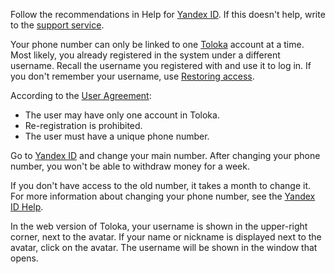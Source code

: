 <Cut title="I can't get an SMS with the confirmation code.">

Follow the recommendations in Help for [Yandex ID](https://yandex.com/support/passport/troubleshooting/phone-problems.html#phone-problems__no-code). If this doesn't help, write to the [support service](https://yandex.com/support/passport/troubleshooting/nosms-form.html).

</Cut>

<Cut title="I can't register because my phone number is already linked to another account">

Your phone number can only be linked to one [Toloka](http://toloka.yandex.com/) account at a time. Most likely, you already registered in the system under a different username. Recall the username you registered with and use it to log in. If you don't remember your username, use [Restoring access](https://passport.yandex.com/passport?mode=restore).

According to the [User Agreement](https://toloka.ai/tolokers/legal/user-agreement/):

- The user may have only one account in Toloka.
- Re-registration is prohibited.
- The user must have a unique phone number.

</Cut>

<Cut title="How do I change the phone number in my account?">

Go to [Yandex ID](https://passport.yandex.com/profile/phones) and change your main number. After changing your phone number, you won't be able to withdraw money for a week.

<Note mode="note" title="Note">

If you don't have access to the old number, it takes a month to change it. For more information about changing your phone number, see the [Yandex ID Help](https://yandex.com/support/passport/authorization/phone.html#change).

</Note>

</Cut>

<Cut title="Where to find your username in the web version of Toloka?">

In the web version of Toloka, your username is shown in the upper-right corner, next to the avatar. If your name or nickname is displayed next to the avatar, click on the avatar. The username will be shown in the window that opens.

</Cut>

